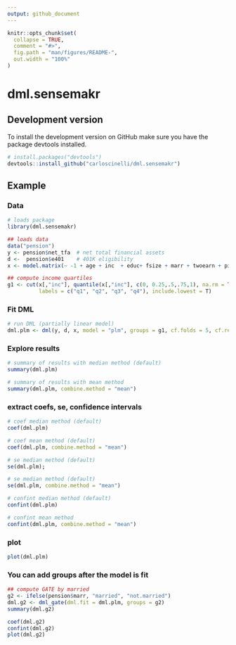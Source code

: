 ```yaml
---
output: github_document
---
```


<!-- README.md is generated from README.Rmd. Please edit that file -->

```r
knitr::opts_chunk$set(
  collapse = TRUE,
  comment = "#>",
  fig.path = "man/figures/README-",
  out.width = "100%"
)
```

# dml.sensemakr

<!-- badges: start -->
<!-- badges: end -->


## Development version

To install the development version on GitHub make sure you have the package devtools installed.

```r
# install.packages("devtools") 
devtools::install_github("carloscinelli/dml.sensemakr")
```



## Example

### Data
```r
# loads package
library(dml.sensemakr)

## loads data
data("pension")
y <- pension$net_tfa  # net total financial assets
d <-  pension$e401    # 401K eligibility
x <- model.matrix(~ -1 + age + inc  + educ+ fsize + marr + twoearn + pira + hown, data = pension)

## compute income quartiles
g1 <- cut(x[,"inc"], quantile(x[,"inc"], c(0, 0.25,.5,.75,1), na.rm = TRUE), 
          labels = c("q1", "q2", "q3", "q4"), include.lowest = T)
```

### Fit DML
```r
# run DML (partially linear model)
dml.plm <- dml(y, d, x, model = "plm", groups = g1, cf.folds = 5, cf.reps = 5)
```

### Explore results
```r
# summary of results with median method (default)
summary(dml.plm)

# summary of results with mean method
summary(dml.plm, combine.method = "mean")
```

### extract coefs, se, confidence intervals
```r
# coef median method (default)
coef(dml.plm)

# coef mean method (default)
coef(dml.plm, combine.method = "mean")

# se median method (default)
se(dml.plm); 

# se median method (default)
se(dml.plm, combine.method = "mean")

# confint median method (default)
confint(dml.plm) 

# confint mean method
confint(dml.plm, combine.method = "mean")
```



### plot

```r
plot(dml.plm)
```

### You can add groups after the model is fit

```r
## compute GATE by married
g2 <- ifelse(pension$marr, "married", "not.married")
dml.g2 <- dml_gate(dml.fit = dml.plm, groups = g2)
summary(dml.g2)

coef(dml.g2)
confint(dml.g2)
plot(dml.g2)
```

